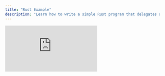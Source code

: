 ```yaml
---
title: "Rust Example"
description: "Learn how to write a simple Rust program that delegates and increments a counter on Solana"
---
```


<div
  style={{
    position: "relative",
    paddingBottom: "56.25%",
    height: 0,
    overflow: "hidden",
  }}
>
  <iframe
    src="https://www.youtube.com/embed/b77bwSGDHK0?si=Oknc5f8CuC17WBnV&list=PLWR_ZQiGMS8mIe1kPZe8OfHIbhvZqaM8V"
    title="Build a real-time Rust Counter on Solana with MagicBlock's Ephemeral Rollup | Tutorial"
    style={{
      position: "absolute",
      top: 0,
      left: 0,
      width: "100%",
      height: "100%",
    }}
    frameBorder="0"
    allow="accelerometer; autoplay; clipboard-write; encrypted-media; gyroscope; picture-in-picture; web-share"
    allowFullScreen
    referrerPolicy="strict-origin-when-cross-origin"
  />
</div>

This guide will walk you through the process of writing a simple native Rust program (without Anchor dependencies) that increments a counter. You’ll learn how to deploy this program on Solana and interact with it using a Typescript test script.

## Software Packages

This program is developed and tested with the following software packages. Other sofware may also be compatible.

| Software   | Version | Installation Guide                                      |
| ---------- | ------- | ------------------------------------------------------- |
| **Solana** | 2.0.21  | [Install Solana](https://docs.anza.xyz/cli/install)     |
| **Rust**   | 1.82.0  | [Install Rust](https://www.rust-lang.org/tools/install) |

## Quick Access

If you prefer to dive straight into the code:

<CardGroup cols={2}>
  <Card
    title="Source Code: Native Rust Counter Program"
    icon="rust"
    href="https://github.com/magicblock-labs/magicblock-engine-examples/tree/main/rust-counter"
    iconType="duotone"
  ></Card>
  <Card
    title="Source Code: Typescript Test Script"
    icon="js"
    href="https://github.com/magicblock-labs/magicblock-engine-examples/blob/main/rust-counter/tests/rust-counter.ts"
    iconType="duotone"
  ></Card>
</CardGroup>

## Core Functionality

The program implements two main instructions:

1. `InitializeCounter`: Initialize and sets the counter to 0 (called on Base Layer)
2. `IncreaseCounter`: Increments the initialized counter by X amount (called on Base Layer or ER)

The program implements specific instructions for delegating and undelegating the counter:

1. `Delegate`: Delegates counter from Base Layer to ER (called on Base Layer)
2. `CommitAndUndelegate`: Schedules sync of counter from ER to Base Layer, and undelegates counter on ER (called on ER)
3. `Commit`: Schedules sync of counter from ER to Base Layer (called on ER)
4. `Undelegate`: Undelegates counter on the Base Layer (called on Base Layer through validator CPI)

Here's the core structure of our program:

```rust
pub enum ProgramInstruction {
    InitializeCounter,
    IncreaseCounter {
        increase_by: u64
    },
    Delegate,
    CommitAndUndelegate,
    Commit,
    Undelegate {
        pda_seeds: Vec<Vec<u8>>
    }
}

#[derive(BorshDeserialize)]
struct IncreaseCounterPayload {
    increase_by: u64,
}

impl ProgramInstruction {
    pub fn unpack(input: &[u8]) -> Result<Self, ProgramError> {
        // Ensure the input has at least 8 bytes for the variant
        if input.len() < 8 {
            return Err(ProgramError::InvalidInstructionData);
        }

        // Extract the first 8 bytes as variant
        let (variant_bytes, rest) = input.split_at(8);
        let mut variant = [0u8; 8];
        variant.copy_from_slice(variant_bytes);

        Ok(match variant {
            [0, 0, 0, 0, 0, 0, 0, 0] => Self::InitializeCounter,
            [1, 0, 0, 0, 0, 0, 0, 0] => {
                let payload = IncreaseCounterPayload::try_from_slice(rest)?;
                Self::IncreaseCounter {
                    increase_by: payload.increase_by,
                }
            },
            [2, 0, 0, 0, 0, 0, 0, 0] => Self::Delegate,
            [3, 0, 0, 0, 0, 0, 0, 0] => Self::CommitAndUndelegate,
            [4, 0, 0, 0, 0, 0, 0, 0] => Self::Commit,
            [196, 28, 41, 206, 48, 37, 51, 167] => {
                let pda_seeds: Vec<Vec<u8>> = Vec::<Vec<u8>>::try_from_slice(rest)?;
                Self::Undelegate {
                    pda_seeds
                }
            }
            _ => return Err(ProgramError::InvalidInstructionData),
        })
    }
}
```

<Note>
  Your "Undelegate" instruction must have the exact discriminator. It is never
  called by you, instead the validator on the Base Layer will callback with a
  CPI into your program after undelegating your account on ER.
</Note>

### Delegating the Counter PDA

In order to delegate the counter PDA, and make it writable in an Ephemeral Rollup session, we need to add an instruction which
internally calls the `delegate_account` function. `delegate_account` will CPI to the delegation program, which upon validation will gain ownership of the account.
After this step, an ephemeral validator can start processing transactions on the counter PDA and propose state diff trough the delegation program.

<Card
  title="Transaction (Base Layer): Delegate"
  icon="magnifying-glass"
  href="https://solscan.io/tx/5jUdf5rsfQsbLYAahS9axrnLnEjdbUqtXUmGfgGuS7QqbYJ4FZHgXTNoT1bxPXp7XQu78r8Ebpp1RT2u9V6qsc1r?cluster=devnet"
  iconType="duotone"
>Inspect transactions details on Solana Explorer</Card>
```rust
use solana_program::{
    account_info::{next_account_info, AccountInfo},
    pubkey::Pubkey,
    entrypoint::ProgramResult,
    program_error::ProgramError,
};
use ephemeral_rollups_sdk::cpi::{delegate_account, DelegateAccounts, DelegateConfig};

// For Base Layer only
pub fn process_delegate(
\_program_id: &Pubkey,
accounts: &[AccountInfo],
) -> ProgramResult {

    // Get accounts
    let account_info_iter = &mut accounts.iter();
    let initializer = next_account_info(account_info_iter)?;
    let system_program = next_account_info(account_info_iter)?;
    let pda_to_delegate = next_account_info(account_info_iter)?;
    let owner_program = next_account_info(account_info_iter)?;
    let delegation_buffer = next_account_info(account_info_iter)?;
    let delegation_record = next_account_info(account_info_iter)?;
    let delegation_metadata = next_account_info(account_info_iter)?;
    let delegation_program = next_account_info(account_info_iter)?;

    // Prepare counter pda seeds
    let seed_1 = b"counter_account";
    let seed_2 = initializer.key.as_ref();
    let pda_seeds: &[&[u8]] = &[seed_1, seed_2];

    let delegate_accounts = DelegateAccounts {
        payer: initializer,
        pda: pda_to_delegate,
        owner_program,
        buffer: delegation_buffer,
        delegation_record,
        delegation_metadata,
        delegation_program,
        system_program,
    };

    let delegate_config = DelegateConfig {
        commit_frequency_ms: 30_000,
        validator: None,
    };

    delegate_account(delegate_accounts, pda_seeds, delegate_config)?;

    Ok(())

}

````

### Committing while the PDA is delegated

The ephemeral runtime allow to commit the state of the PDA while it is delegated. This is done by calling the `commit_accounts` function.
<CardGroup cols={2}>
  <Card
    title="Transaction (ER): Commit"
    icon="magnifying-glass"
    href="https://solscan.io/tx/5GiFGyrnJPkEQbhE8EHVYczoj2RPGe1YSnoq1DzcUHAxpyzMUKtxG2Tc7TLkxtcCHr72ftnvmkAVMfecTaf6TCK8?cluster=custom&customUrl=https://devnet.magicblock.app"
    iconType="duotone"
  >
    Inspect transaction details on Solana Explorer
  </Card>
  <Card
    title="Transaction (Base layer): Commit"
    icon="magnifying-glass"
    href="https://solscan.io/tx/5fHBADq99LAEBzGoeDXGtN3ut8RBf2s5UhbDM1N6TMTpvADNeYLz8e8vinNWj1VhLhrR7UxFoW7bo2u6pBR3YRjj?cluster=devnet"
    iconType="duotone"
  >
    Inspect transaction details on Solana Explorer
  </Card>
</CardGroup>
```rust
use solana_program::{
    account_info::{next_account_info, AccountInfo},
    pubkey::Pubkey,
    entrypoint::ProgramResult,
    program_error::ProgramError,
};
use ephemeral_rollups_sdk::ephem::{commit_accounts};

// For ER only
pub fn process_commit(
    _program_id: &Pubkey,
    accounts: &[AccountInfo],
) -> ProgramResult {
    // Get accounts
    let account_info_iter = &mut accounts.iter();
    let initializer = next_account_info(account_info_iter)?;
    let counter_account = next_account_info(account_info_iter)?;
    let magic_program = next_account_info(account_info_iter)?;
    let magic_context = next_account_info(account_info_iter)?;

    // Signer should be the same as the initializer
    if !initializer.is_signer {
        msg!("Initializer {} should be the signer", initializer.key);
        return Err(ProgramError::MissingRequiredSignature);
    }

    commit_accounts(
        initializer,
        vec![counter_account],
        magic_context,
        magic_program,
    )?;

    Ok(())
}
````

### Undelegating the PDA

Undelegating the PDA is done by calling the `commit_and_undelegate_accounts` as part of some instruction.
Undelegation commit the latest state and give back the ownership of the PDA to the owner program. After undelegating and finalizing the state, the validator will create a callback CPI into "undelegate" on the Base Layer.

<CardGroup cols={2}>
  <Card
    title="Transaction (ER): Undelegate"
    icon="magnifying-glass"
    href="https://solscan.io/tx/bMN6AhXrGH93Uc6ALibGgjnE39hcnY57mBhYkZ8TRaKxNRvyFaweaQPBmDxPv81cgR47WTTzzhfziTUEgAT8Y5m?cluster=custom&customUrl=https://devnet.magicblock.app"
    iconType="duotone"
  >
    Inspect transaction details on Solana Explorer
  </Card>
  <Card
    title="Transaction (Base layer): Undelegate"
    icon="magnifying-glass"
    href="https://solscan.io/tx/8JafYWiXmd4CHc2E97WKYnaNPmChZeg8aGYY7UUWaQ7Z54N5WoMcAVivyv2vdn9wKirMkR3y4UcmFPdXYqBtKAa?cluster=devnet"
    iconType="duotone"
  >
    Inspect transaction details on Solana Explorer
  </Card>
</CardGroup>

```rust
use solana_program::{
    account_info::{next_account_info, AccountInfo},
    pubkey::Pubkey,
    entrypoint::ProgramResult,
    program_error::ProgramError,
};
use ephemeral_rollups_sdk::cpi::{undelegate_account};
use ephemeral_rollups_sdk::ephem::{commit_and_undelegate_accounts, commit_accounts};

// For ER only
pub fn process_commit_and_undelegate(
\_program_id: &Pubkey,
accounts: &[AccountInfo],
) -> ProgramResult {
// Get accounts
let account_info_iter = &mut accounts.iter();
let initializer = next_account_info(account_info_iter)?;
let counter_account = next_account_info(account_info_iter)?;
let magic_program = next_account_info(account_info_iter)?;
let magic_context = next_account_info(account_info_iter)?;

    // Signer should be the same as the initializer
    if !initializer.is_signer {
        msg!("Initializer {} should be the signer", initializer.key);
        return Err(ProgramError::MissingRequiredSignature);
    }

    // Commit and undelegate counter_account on ER
    commit_and_undelegate_accounts(
        initializer,
        vec![counter_account],
        magic_context,
        magic_program,
    )?;

    Ok(())

}

// For Base Layer CPI callback
pub fn process_undelegate(
program_id: &Pubkey,
accounts: &[AccountInfo],
pda_seeds: Vec<Vec<u8>>
) -> ProgramResult {
// Get accounts
let account_info_iter = &mut accounts.iter();
let delegated_pda = next_account_info(account_info_iter)?;
let delegation_buffer = next_account_info(account_info_iter)?;
let initializer = next_account_info(account_info_iter)?;
let system_program = next_account_info(account_info_iter)?;

    // CPI on Solana
    undelegate_account(
        delegated_pda,
        program_id,
        delegation_buffer,
        initializer,
        system_program,
        pda_seeds,
    )?;

    Ok(())

}

```

## Testing the program

Build valid transactions that calls your program instructions for delegation and undelegation.
The complete test for this project can be found in the [Typescript Test Script](https://github.com/jonasXchen/magicblock-rust-counter/tree/main/tests).

### Test `delegation` transaction

Create a instruction with the right order and attributes of accounts, and the instruction discriminator for `delegation` of your program. Send the transaction with the instruction to Base Layer (Solana) network.

<Card
  title="Transaction (Base Layer): Delegate"
  icon="magnifying-glass"
  href="https://solscan.io/tx/5jUdf5rsfQsbLYAahS9axrnLnEjdbUqtXUmGfgGuS7QqbYJ4FZHgXTNoT1bxPXp7XQu78r8Ebpp1RT2u9V6qsc1r?cluster=devnet"
  iconType="duotone"
>
  Inspect transactions details on Solana Explorer
</Card>

```typescript
import * as web3 from "@solana/web3.js";

// Build delegation transaction
const tx = new web3.Transaction();
const keys = [
  // Initializer
  {
    pubkey: userKeypair.publicKey,
    isSigner: true,
    isWritable: true,
  },
  // System Program
  {
    pubkey: web3.SystemProgram.programId,
    isSigner: false,
    isWritable: false,
  },
  // Counter Account
  {
    pubkey: counterPda,
    isSigner: false,
    isWritable: true,
  },
  // Owner Program
  {
    pubkey: PROGRAM_ID,
    isSigner: false,
    isWritable: false,
  },
  // Delegation Buffer
  {
    pubkey: getDelegationBufferPda(counterPda, PROGRAM_ID),
    isSigner: false,
    isWritable: true,
  },
  // Delegation Record
  {
    pubkey: getDelegationRecordPda(counterPda),
    isSigner: false,
    isWritable: true,
  },
  // Delegation Metadata
  {
    pubkey: getDelegationMetadataPda(counterPda),
    isSigner: false,
    isWritable: true,
  },
  // Delegation Program
  {
    pubkey: DELEGATION_PROGRAM_ID,
    isSigner: false,
    isWritable: false,
  },
];
const serializedInstructionData = Buffer.from(
  CounterInstruction.Delegate,
  "hex"
);
const delegateIx = new web3.TransactionInstruction({
  keys: keys,
  programId: PROGRAM_ID,
  data: serializedInstructionData,
});
tx.add(delegateIx);

// Send and confirm transaction to Base Layer
const connection = new web3.Connection(rpcSolana);
const txHash = await web3.sendAndConfirmTransaction(
  connection,
  tx,
  [userKeypair],
  {
    skipPreflight: true,
    commitment: "confirmed",
  }
);
```

## Test `commit` transaction

Create a instruction with the right order and attributes of accounts, and the instruction discriminator for `commit` of your program. Send the transaction with the instruction to ER network.

<CardGroup cols={2}>
  <Card
    title="Transaction (ER): Commit"
    icon="magnifying-glass"
    href="https://solscan.io/tx/5GiFGyrnJPkEQbhE8EHVYczoj2RPGe1YSnoq1DzcUHAxpyzMUKtxG2Tc7TLkxtcCHr72ftnvmkAVMfecTaf6TCK8?cluster=custom&customUrl=https://devnet.magicblock.app"
    iconType="duotone"
  >
    Inspect transaction details on Solana Explorer
  </Card>
  <Card
    title="Transaction (Base layer): Commit"
    icon="magnifying-glass"
    href="https://solscan.io/tx/5fHBADq99LAEBzGoeDXGtN3ut8RBf2s5UhbDM1N6TMTpvADNeYLz8e8vinNWj1VhLhrR7UxFoW7bo2u6pBR3YRjj?cluster=devnet"
    iconType="duotone"
  >
    Inspect transaction details on Solana Explorer
  </Card>
</CardGroup>

```typescript
import * as web3 from "@solana/web3.js";

// 3: Commit
// Create, send and confirm transaction
const tx = new web3.Transaction();
const keys = [
  // Initializer
  {
    pubkey: userKeypair.publicKey,
    isSigner: true,
    isWritable: true,
  },
  // Counter Account
  {
    pubkey: counterPda,
    isSigner: false,
    isWritable: true,
  },
  // Magic Program
  {
    pubkey: MAGIC_PROGRAM_ID,
    isSigner: false,
    isWritable: false,
  },
  // Magic Context
  {
    pubkey: MAGIC_CONTEXT_ID,
    isSigner: false,
    isWritable: true,
  },
];
const serializedInstructionData = Buffer.from(CounterInstruction.Commit, "hex");
const commitIx = new web3.TransactionInstruction({
  keys: keys,
  programId: PROGRAM_ID,
  data: serializedInstructionData,
});
tx.add(commitIx);
const connection = new web3.Connection(rpcMagicblock);
const txHash = await web3.sendAndConfirmTransaction(
  connection,
  tx,
  [userKeypair],
  {
    skipPreflight: true,
    commitment: "confirmed",
  }
);
```

### Test `undelegation` transaction

Create a instruction with the right order and attributes of accounts, and the instruction discriminator for `undelegation` of your program. Send the transaction with the instruction to ER network.

<CardGroup cols={2}>
  <Card
    title="Transaction (ER): Undelegate"
    icon="magnifying-glass"
    href="https://solscan.io/tx/bMN6AhXrGH93Uc6ALibGgjnE39hcnY57mBhYkZ8TRaKxNRvyFaweaQPBmDxPv81cgR47WTTzzhfziTUEgAT8Y5m?cluster=custom&customUrl=https://devnet.magicblock.app"
    iconType="duotone"
  >
    Inspect transaction details on Solana Explorer
  </Card>
  <Card
    title="Transaction (Base layer): Undelegate"
    icon="magnifying-glass"
    href="https://solscan.io/tx/8JafYWiXmd4CHc2E97WKYnaNPmChZeg8aGYY7UUWaQ7Z54N5WoMcAVivyv2vdn9wKirMkR3y4UcmFPdXYqBtKAa?cluster=devnet"
    iconType="duotone"
  >
    Inspect transaction details on Solana Explorer
  </Card>
</CardGroup>
```typescript
import * as web3 from "@solana/web3.js"
// Build commit and undelegation transaction
const tx = new web3.Transaction();
const keys = [
  // Initializer
  {
  pubkey: userKeypair.publicKey,
  isSigner: true,
  isWritable: true,
  },
  // Counter Account
  {
  pubkey: counterPda,
  isSigner: false,
  isWritable: true,
  },
  // Magic Program
  {
  pubkey: MAGIC_PROGRAM_ID,
  isSigner: false,
  isWritable: false,
  },
  // Magic Context
  {
  pubkey: MAGIC_CONTEXT_ID,
  isSigner: false,
  isWritable: true,
  },
];
const serializedInstructionData = Buffer.from(
  CounterInstruction.CommitAndUndelegate,
  "hex"
);
const undelegateIx = new web3.TransactionInstruction({
  keys: keys,
  programId: PROGRAM_ID,
  data: serializedInstructionData,
});
tx.add(undelegateIx);

// Send and confirm transaction to ER. Afterwards CPI callback will be triggered to "Undelegate" instruction of your program on the Base Layer.
const connection = new web3.Connection(rpcER);
const txHash = await web3.sendAndConfirmTransaction(
connection,
tx,
[userKeypair],
{
skipPreflight: true,
commitment: "confirmed",
}
)

````

### Ephemeral Endpoint Configuration

To interact with the Ephemeral Rollup session, you need to configure the appropriate endpoint:

- For devnet, use the following ephemeral endpoint:

  https://devnet.magicblock.app

- For mainnet, please reach out to the MagicBlock team to receive the appropriate endpoint.

- For localhost, download, install, and run the ephemeral validator locally with the appropriate environment variables:
```bash
# 1. Install the Local Validator
npm install -g @magicblock-labs/ephemeral-validator

# 2. Start the Local Validator
ACCOUNTS_REMOTE=https://rpc.magicblock.app/devnet ACCOUNTS_LIFECYCLE=ephemeral ephemeral-validator

# 3. Run the Tests with the Local Validator
PROVIDER_ENDPOINT=http://localhost:8899 WS_ENDPOINT=ws://localhost:8900 yarn test

````

Make sure to update your client configuration to use the correct endpoint based on your development or production environment.

<Note>
  These public RPC endpoints are currently free and supported for development:
  <br /> Magic Router Devnet: https://devnet-router.magicblock.app <br />
  Solana Devnet: https://api.devnet.solana.com <br />
  ER Devnet: https://devnet.magicblock.app <br />
</Note>

<CardGroup cols={2}>
  <Card
    title="Source Code: Native Rust Counter Program"
    icon="rust"
    href="https://github.com/magicblock-labs/magicblock-engine-examples/tree/main/rust-counter"
    iconType="duotone"
  ></Card>
  <Card
    title="Source Code: Typescript Test Script"
    icon="js"
    href="https://github.com/magicblock-labs/magicblock-engine-examples/blob/main/rust-counter/tests/rust-counter.ts"
    iconType="duotone"
  ></Card>
</CardGroup>
